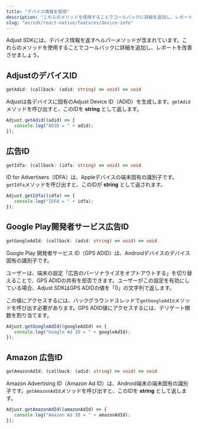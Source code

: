 ```yaml
---
title: "デバイス情報を取得"
description: "これらのメソッドを使用することでコールバックに詳細を追加し、レポートを改善させましょう。"
slug: "en/sdk/react-native/features/device-info"
---
```

Adjust SDKには、デバイス情報を返すヘルパーメソッドが含まれています。これらのメソッドを使用することでコールバックに詳細を追加し、レポートを改善させましょう。

AdjustのデバイスID
-------------

```ts
getAdid: (callback: (adid: string) => void) => void
```

Adjustは各デバイスに固有のAdjust Device ID（ADID）を生成します。`getAdid`メソッドを呼び出すと、このIDを **string** として返します。

```jsx
Adjust.getAdid((adid) => {
   console.log("ADID = " + adid);
});
```

広告ID
----

```ts
getIdfa: (callback: (idfa: string) => void) => void
```

ID for Advertisers（IDFA）は、Appleデバイスの端末固有の識別子です。`getIdfa`メソッドを呼び出すと、このIDが **string** として返されます。

```jsx
Adjust.getIdfa((idfa) => {
   console.log("IDFA = " + idfa);
});
```

Google Play開発者サービス広告ID
----------------------

```ts
getGoogleAdId: (callback: (adid: string) => void) => void
```

Google Play 開発者サービス ID（GPS ADID）は、Androidデバイスのデバイス固有の識別子です。

ユーザーは、端末の設定「広告のパーソナライズをオプトアウトする」を切り替えることで、GPS ADIDの共有を拒否できます。ユーザーがこの設定を有効にしている場合、Adjust SDKはGPS ADIDの値を「0」の文字列で返します。

この値にアクセスするには、バックグラウンドスレッドで`getGoogleAdId`メソッドを呼び出す必要があります。GPS ADID値にアクセスするには、デリゲート関数を割り当てます。

```jsx
Adjust.getGoogleAdId((googleAdId) => {
   console.log("Google Ad ID = " + googleAdId);
});
```

Amazon 広告ID
-----------

```ts
getAmazonAdId: (callback: (adid: string) => void) => void
```

Amazon Advertising ID（Amazon Ad ID）は、Android端末の端末固有の識別子です。`getAmazonAdId`メソッドを呼び出すと、このIDを **string** として返します。

```jsx
Adjust.getAmazonAdId((amazonAdId) => {
   console.log("Amazon Ad ID = " + amazonAdId);
});
```

